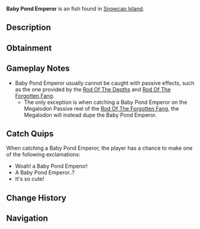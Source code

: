 {{FishInfobox
|image          = Baby Pond Emperor.png
|rarity         = Exotic
|sea            = First Sea
|location       = [[Snowcap Island]]
|sublocation    = Freshwater
|sources        = Fishing Rod
|nopassive      = 1
|radar_location = 
|prog_speed     = -80
|xp             = 100
|weather        = Clear
|time           = 
|season         = Winter
|bait           = Squid
|base_weight    = 2
|base_value     = 5000
|weight_range   = 1.5
|base_chance    = 0.5
|base_resil     = 10
}}
'''Baby Pond Emperor''' is an {{Rarity|Exotic}} fish found in [[Snowcap Island]].

== Description ==
{{Description|It's a mini Pond Emperor!|Bestiary Entry}}

== Obtainment ==
{{Description|Found in Snowcap Pond.|Bestiary Hint}}
{{Fish Availability|
Snowcap Island/Freshwater Pond
|top_rods      = 
Great Rod of Oscar\69648.32\192323.88;
Astralhook Rod\64254.48\194356.79;
Ethereal Prism Rod\62102.46\187579.2;
Leviathan's Fang Rod\61761.08\204132.62;
Seraphic Rod\60469.36\194971.84;
Resourceful Rod\45696.12\130911.29;
Destiny Rod\46539.42\131266.2;
Free Spirit Rod\55782.28\225339.76;
Azure Of Lagoon\54197.8\199655.52;
Fang of the Eclipse\51718.64\199271.64;
Challenger's Rod\56680.54\197365.77;
Training Rod\20514.31\194297.07;
Flimsy Rod\21948.58\197249.88;
No-Life Rod\54415.72\191719.52;
Rod Of The Forgotten Fang\52639.27\171037.41;
Rod Of The Exalted One\44952.99\140676.62;
Blazebringer Rod\43703.23\159639.6;
Rod Of The Depths\43196.81\143724.74;
Trident Rod\42871.56\175040.42;
Zeus Rod\39650.11\144834.31;
Verdant Shear Rod\39426.59\149524.85;
Depthseeker Rod\37771.56\145101.07;
Avalanche Rod\31998.11\123561.95;
Volcanic Rod\31163.59\113834.69;
Steady Rod\9917.24\41919.04
|recommended   = Ethereal Prism Rod
}}

== Gameplay Notes ==
* Baby Pond Emperor usually cannot be caught with passive effects, such as the one provided by the [[Rod Of The Depths]] and [[Rod Of The Forgotten Fang]].
** The only exception is when catching a Baby Pond Emperor on the Megalodon Passive reel of the [[Rod Of The Forgotten Fang]], the Megalodon will instead dupe the Baby Pond Emperor.

== Catch Quips ==
When catching a Baby Pond Emperor, the player has a chance to make one of the following exclamations:
* Woah! a Baby Pond Emperor!
* A Baby Pond Emperor..?
* It's so cute!

== Change History ==
{{Change History|{{subst:Current Version}}}}

== Navigation ==
{{Fish Navbox|Snowcap Island}}